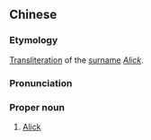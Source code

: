 ==Chinese==
{{zh-forms|gloss=-}}

===Etymology===
[[transliteration|Transliteration]] of the {{etyl|en|zh}} [[surname]] ''[[Alick]]''.

===Pronunciation===
{{zh-pron
|m=Ālìkè
|cat=pn
}}

===Proper noun===
{{zh-proper noun}}

# [[Alick]]

{{zh-cat|English surnames}}